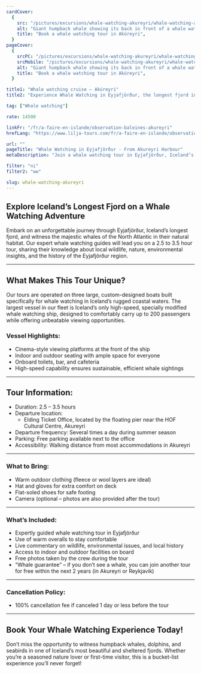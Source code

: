 ```yaml
---
cardCover:
  {
    src: "/pictures/excursions/whale-watching-akureyri/whale-watching-akureyri-card.webp",
    alt: "Giant humpback whale showing its back in front of a whale watching boat",
    title: "Book a whale watching tour in Akúreyri",
  }
pageCover:
  {
    srcPC: "/pictures/excursions/whale-watching-akureyri/whale-watching-akureyri-header-pc.webp",
    srcMobile: "/pictures/excursions/whale-watching-akureyri/whale-watching-akureyri-header-mobile.webp",
    alt: "Giant humpback whale showing its back in front of a whale watching boat",
    title: "Book a whale watching tour in Akúreyri",
  }

title1: "Whale watching cruise – Akúreyri"
title2: "Experience Whale Watching in Eyjafjörður, the longest fjord in Iceland"

tag: ["Whale watching"]

rate: 14500

linkFr: "/fr/a-faire-en-islande/observation-baleines-akureyri"
hrefLang: "https://www.lilja-tours.com/fr/a-faire-en-islande/observation-baleines-akureyri/"

url: ""
pageTitle: "Whale Watching in Eyjafjörður - From Akureyri Harbour"
metaDescription: "Join a whale watching tour in Eyjafjörður, Iceland’s longest fjord. Comfortable boats, expert guides, and a whale sighting guarantee included."

filter: "ni"
filter2: "ww"

slug: whale-watching-akureyri
---
```


## Explore Iceland’s Longest Fjord on a Whale Watching Adventure

Embark on an unforgettable journey through Eyjafjörður, Iceland’s longest fjord, and witness the majestic whales of the North Atlantic in their natural habitat. Our expert whale watching guides will lead you on a 2.5 to 3.5 hour tour, sharing their knowledge about local wildlife, nature, environmental insights, and the history of the Eyjafjörður region.

---

## What Makes This Tour Unique?

Our tours are operated on three large, custom-designed boats built specifically for whale watching in Iceland’s rugged coastal waters. The largest vessel in our fleet is Iceland’s only high-speed, specially modified whale watching ship, designed to comfortably carry up to 200 passengers while offering unbeatable viewing opportunities.

### Vessel Highlights:

- Cinema-style viewing platforms at the front of the ship
- Indoor and outdoor seating with ample space for everyone
- Onboard toilets, bar, and cafeteria
- High-speed capability ensures sustainable, efficient whale sightings

---

## Tour Information:

- Duration: 2.5 – 3.5 hours
- Departure location:
  - Elding Ticket Office, located by the floating pier near the HOF Cultural Centre, Akureyri
- Departure frequency: Several times a day during summer season
- Parking: Free parking available next to the office
- Accessibility: Walking distance from most accommodations in Akureyri

---

### What to Bring:

- Warm outdoor clothing (fleece or wool layers are ideal)
- Hat and gloves for extra comfort on deck
- Flat-soled shoes for safe footing
- Camera (optional – photos are also provided after the tour)

---

### What’s Included:

- Expertly guided whale watching tour in Eyjafjörður
- Use of warm overalls to stay comfortable
- Live commentary on wildlife, environmental issues, and local history
- Access to indoor and outdoor facilities on board
- Free photos taken by the crew during the tour
- “Whale guarantee” – if you don’t see a whale, you can join another tour for free within the next 2 years (in Akureyri or Reykjavík)

---

### Cancellation Policy:

- 100% cancellation fee if canceled 1 day or less before the tour

---

## Book Your Whale Watching Experience Today!

Don’t miss the opportunity to witness humpback whales, dolphins, and seabirds in one of Iceland’s most beautiful and sheltered fjords. Whether you’re a seasoned nature lover or first-time visitor, this is a bucket-list experience you’ll never forget!

<script
  type="text/javascript"
  src="https://widgets.bokun.io/assets/javascripts/apps/build/BokunWidgetsLoader.js?bookingChannelUUID=97236c68-b945-4a96-8587-660bdc4c45fd"
  async
></script>

<div
  class="bokunWidget"
  data-src="https://widgets.bokun.io/online-sales/97236c68-b945-4a96-8587-660bdc4c45fd/experience-calendar/6986"
></div>
